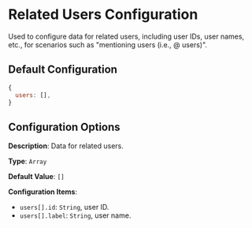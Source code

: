 # Related Users Configuration

Used to configure data for related users, including user IDs, user names, etc., for scenarios such as "mentioning users (i.e., @ users)".

## Default Configuration

```js
{
  users: [],
}
```

## Configuration Options

**Description**: Data for related users.

**Type**: `Array`

**Default Value**: `[]`

**Configuration Items**:

- `users[].id`: `String`, user ID.
- `users[].label`: `String`, user name.


